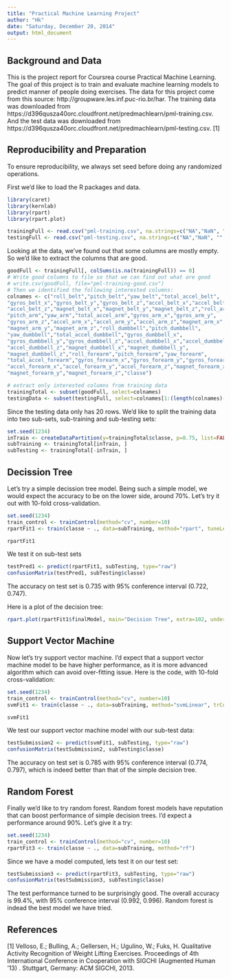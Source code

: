 ```yaml
---
title: "Practical Machine Learning Project"
author: "Hk"
date: "Saturday, December 20, 2014"
output: html_document
---
```


## Background and Data

This is the project report for Coursrea course Practical Machine Learning. The goal of this project is to train and evaluate machine learning models to predict manner of people doing exercises. The data for this project come from this source: http://groupware.les.inf.puc-rio.br/har. The training data was downloaded from https://d396qusza40orc.cloudfront.net/predmachlearn/pml-training.csv. And the test data was downloaded from https://d396qusza40orc.cloudfront.net/predmachlearn/pml-testing.csv. [1]

## Reproducibility and Preparation

To ensure reproducibility, we always set seed before doing any randomized operations. 

First we'd like to load the R packages and data.
```r
library(caret)
library(kernlab)
library(rpart)
library(rpart.plot)

trainingFull <- read.csv("pml-training.csv", na.strings=c("NA","NaN", "", " "))
testingFull <- read.csv("pml-testing.csv", na.strings=c("NA","NaN", "", " "))
```

Looking at the data, we've found out that some columns are mostly empty. So we'd like to extract the columns that are good. 

```r
goodFull <- trainingFull[, colSums(is.na(trainingFull)) == 0]
# Write good columns to file so that we can find out what are good
# write.csv(goodFull, file="pml-training-good.csv")
# Then we identified the following interested columns:
colnames <- c("roll_belt","pitch_belt","yaw_belt","total_accel_belt",
"gyros_belt_x","gyros_belt_y","gyros_belt_z","accel_belt_x","accel_belt_y",
"accel_belt_z","magnet_belt_x","magnet_belt_y","magnet_belt_z","roll_arm",
"pitch_arm","yaw_arm","total_accel_arm","gyros_arm_x","gyros_arm_y",
"gyros_arm_z","accel_arm_x","accel_arm_y","accel_arm_z","magnet_arm_x",
"magnet_arm_y","magnet_arm_z","roll_dumbbell","pitch_dumbbell",
"yaw_dumbbell","total_accel_dumbbell","gyros_dumbbell_x",
"gyros_dumbbell_y","gyros_dumbbell_z","accel_dumbbell_x","accel_dumbbell_y",
"accel_dumbbell_z","magnet_dumbbell_x","magnet_dumbbell_y",
"magnet_dumbbell_z","roll_forearm","pitch_forearm","yaw_forearm",
"total_accel_forearm","gyros_forearm_x","gyros_forearm_y","gyros_forearm_z",
"accel_forearm_x","accel_forearm_y","accel_forearm_z","magnet_forearm_x",
"magnet_forearm_y","magnet_forearm_z","classe")

# extract only interested columns from training data
trainingTotal <- subset(goodFull, select=colnames)
testingData <- subset(testingFull, select=colnames[1:(length(colnames)-1)])
```

Since the testing data only has 20 rows. We'd like to split the training data into two sub-sets, sub-training and sub-testing sets: 

```r
set.seed(1234)
inTrain <- createDataPartition(y=trainingTotal$classe, p=0.75, list=FALSE)
subTraining <- trainingTotal[inTrain, ] 
subTesting <- trainingTotal[-inTrain, ]
```

## Decission Tree

Let's try a simple decission tree model. Being such a simple model, we would expect the accuracy to be on the lower side, around 70%. Let's try it out with 10-fold cross-validation. 

```r
set.seed(1234)
train_control <- trainControl(method="cv", number=10)
rpartFit1 <- train(classe ~ ., data=subTraining, method="rpart", tuneLength=12, trControl=train_control)

rpartFit1
```
We test it on sub-test sets

```r
testPred1 <- predict(rpartFit1, subTesting, type="raw")
confusionMatrix(testPred1, subTesting$classe)
```

The accuracy on test set is 0.735 with 95% conference interval (0.722, 0.747). 

Here is a plot of the decision tree:
```r
rpart.plot(rpartFit1$finalModel, main="Decision Tree", extra=102, under=TRUE, faclen=0)
```

## Support Vector Machine

Now let's try support vector machine. I'd expect that a support vector machine model to be have higher performance, as it is more advanced algorithm which can avoid over-fitting issue. Here is the code, with 10-fold cross-validation:

```r
set.seed(1234)
train_control <- trainControl(method="cv", number=10)
svmFit1 <- train(classe ~ ., data=subTraining, method="svmLinear", trControl=train_control)

svmFit1
```

We test our support vector machine model with our sub-test data: 
```r
testSubmission2 <- predict(svmFit1, subTesting, type="raw")
confusionMatrix(testSubmission2, subTesting$classe)
```
The accuracy on test set is 0.785 with 95% conference interval (0.774, 0.797), which is indeed better than that of the simple decision tree. 

## Random Forest

Finally we'd like to try random forest. Random forest models have reputation that can boost performance of simple decision trees. I'd expect a performance around 90%. Let's give it a try: 

```r
set.seed(1234)
train_control <- trainControl(method="cv", number=10)
rpartFit3 <- train(classe ~ ., data=subTraining, method="rf")


```

Since we have a model computed, lets test it on our test set: 

``` r
testSubmission3 <- predict(rpartFit3, subTesting, type="raw")
confusionMatrix(testSubmission3, subTesting$classe)
```

The test performance turned to be surprisingly good. The overall accuracy is 99.4%, with 95% conference interval (0.992, 0.996). Random forest is indead the best model we have tried. 

## References

[1] Velloso, E.; Bulling, A.; Gellersen, H.; Ugulino, W.; Fuks, H. Qualitative Activity Recognition of Weight Lifting Exercises. Proceedings of 4th International Conference in Cooperation with SIGCHI (Augmented Human '13) . Stuttgart, Germany: ACM SIGCHI, 2013.





